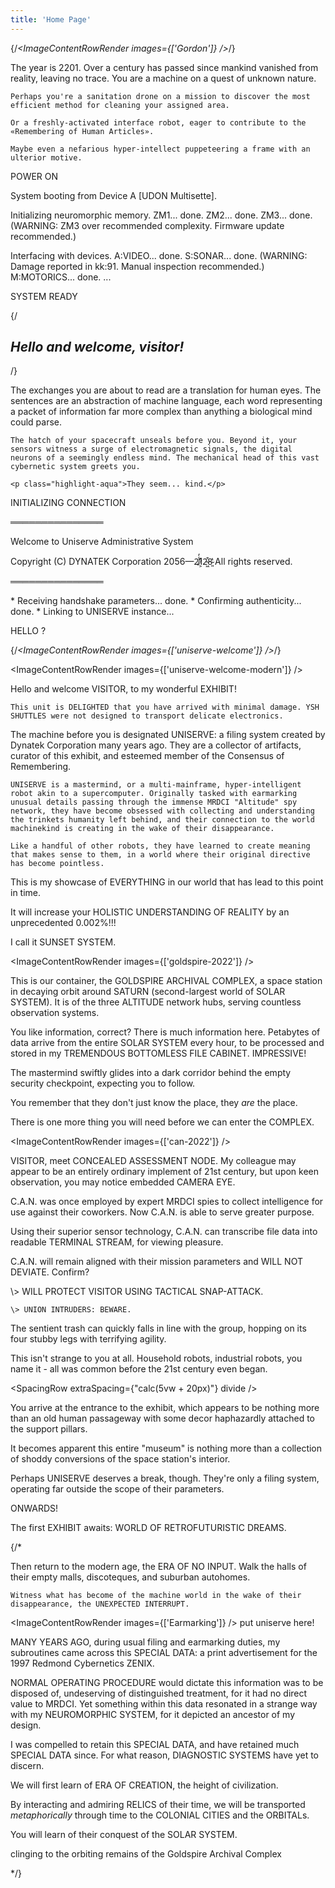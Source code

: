 ```yaml
---
title: 'Home Page'
---
```


{/*<ImageContentRowRender 
  images={['Gordon']}
/>*/}

<TextContentRow>
    <p class="highlight-orange">The year is 2201. Over a century has passed since mankind vanished from reality, leaving no trace. You are a machine on a quest of unknown nature.</p>

    Perhaps you're a sanitation drone on a mission to discover the most efficient method for cleaning your assigned area.

    Or a freshly-activated interface robot, eager to contribute to the «Remembering of Human Articles».

    Maybe even a nefarious hyper-intellect puppeteering a frame with an ulterior motive.
</TextContentRow>

<QuoteContentRowRender author={AuthorTerminal}>
POWER ON

System booting from Device A [UDON Multisette].

Initializing neuromorphic memory.
ZM1... done.
ZM2... done.
ZM3... done.
(WARNING: ZM3 over recommended complexity. Firmware update recommended.)

Interfacing with devices.
A:VIDEO... done.
S:SONAR... done.
(WARNING: Damage reported in kk:91. Manual inspection recommended.)
M:MOTORICS... done.
...

SYSTEM READY
</QuoteContentRowRender>

{/*<HeadingContentRow classes="" verticalSpacing={50}>
    <h2 className="highlight-orange">Hello and welcome, visitor!</h2>
</HeadingContentRow>*/}

<TextContentRow>
    The exchanges you are about to read are a translation for human eyes. The sentences are an abstraction of machine language, each word representing a packet of information far more complex than anything a biological mind could parse.

    The hatch of your spacecraft unseals before you. Beyond it, your sensors witness a surge of electromagnetic signals, the digital neurons of a seemingly endless mind. The mechanical head of this vast cybernetic system greets you.

    <p class="highlight-aqua">They seem... kind.</p>
</TextContentRow>

<QuoteContentRowRender author={AuthorTerminal} >
INITIALIZING CONNECTION

═══════════════

Welcome to Uniserve Administrative System

Copyright \(C\) DYNATEK Corporation 2056—2̸̾̓1̷͕͑2̵͖͒8̴͈̔ 
All rights reserved.

═══════════════

\* Receiving handshake parameters... done.
\* Confirming authenticity... done.
\* Linking to UNISERVE instance...

HELLO ?
</QuoteContentRowRender>

{/*<ImageContentRowRender 
  images={['uniserve-welcome']}
/>*/}

<ImageContentRowRender 
  images={['uniserve-welcome-modern']}
/>

<QuoteContentRowRender author={AuthorUniserve} >
    Hello and welcome VISITOR, to my wonderful EXHIBIT!

    This unit is DELIGHTED that you have arrived with minimal damage. YSH SHUTTLES were not designed to transport delicate electronics.
</QuoteContentRowRender>

<TextContentRow>
    The machine before you is designated UNISERVE: a filing system created by Dynatek Corporation many years ago. They are a collector of artifacts, curator of this exhibit, and esteemed member of the Consensus of Remembering.

    UNISERVE is a mastermind, or a multi-mainframe, hyper-intelligent robot akin to a supercomputer. Originally tasked with earmarking unusual details passing through the immense MRDCI "Altitude" spy network, they have become obsessed with collecting and understanding the trinkets humanity left behind, and their connection to the world machinekind is creating in the wake of their disappearance.

    Like a handful of other robots, they have learned to create meaning that makes sense to them, in a world where their original directive has become pointless.
</TextContentRow>

<QuoteContentRowRender author={AuthorUniserve} none >
This is my showcase of EVERYTHING in our world that has lead to this point in time.

It will increase your HOLISTIC UNDERSTANDING OF REALITY by an unprecedented 0.002%!!!

I call it SUNSET SYSTEM.
</QuoteContentRowRender>

<ImageContentRowRender 
  images={['goldspire-2022']}
/>

<QuoteContentRowRender author={AuthorUniserve} >
This is our container, the GOLDSPIRE ARCHIVAL COMPLEX, a space station in decaying orbit around SATURN (second-largest world of SOLAR SYSTEM). It is of the three ALTITUDE network hubs, serving countless observation systems. 

You like information, correct? There is much information here. Petabytes of data arrive from the entire SOLAR SYSTEM every hour, to be processed and stored in my TREMENDOUS BOTTOMLESS FILE CABINET. IMPRESSIVE!
</QuoteContentRowRender>


<TextContentRow>
    The mastermind swiftly glides into a dark corridor behind the empty security checkpoint, expecting you to follow. 

You remember that they don't just know the place, they *are* the place.
</TextContentRow>

<QuoteContentRowRender author={AuthorUniserve} none >
There is one more thing you will need before we can enter the COMPLEX.
</QuoteContentRowRender>

<ImageContentRowRender 
  images={['can-2022']}
/>

<QuoteContentRowRender author={AuthorUniserve} >
    VISITOR, meet CONCEALED ASSESSMENT NODE. My colleague may appear to be an entirely ordinary implement of 21st century, but upon keen observation, you may notice embedded CAMERA EYE. 

C.A.N. was once employed by expert MRDCI spies to collect intelligence for use against their coworkers. Now C.A.N. is able to serve greater purpose. 

Using their superior sensor technology, C.A.N. can transcribe file data into readable TERMINAL STREAM, for viewing pleasure.

C.A.N. will remain aligned with their mission parameters and WILL NOT DEVIATE. Confirm?
</QuoteContentRowRender>

<QuoteContentRowRender author={AuthorCAN} >
    \> WILL PROTECT VISITOR USING TACTICAL SNAP-ATTACK.
    
    \> UNION INTRUDERS: BEWARE.
</QuoteContentRowRender>

<TextContentRow>
The sentient trash can quickly falls in line with the group, hopping on its four stubby legs with terrifying agility.

This isn't strange to you at all. Household robots, industrial robots, you name it - all was common before the 21st century even began.
</TextContentRow>

<SpacingRow extraSpacing={"calc(5vw + 20px)"} divide />

<TextContentRow>
You arrive at the entrance to the exhibit, which appears to be nothing more than an old human passageway with some decor haphazardly attached to the support pillars.

It becomes apparent this entire "museum" is nothing more than a collection of shoddy conversions of the space station's interior.

Perhaps UNISERVE deserves a break, though. They're only a filing system, operating far outside the scope of their parameters.
</TextContentRow>

<QuoteContentRowRender author={AuthorUniserve} >
ONWARDS!

The first EXHIBIT awaits: WORLD OF RETROFUTURISTIC DREAMS.
</QuoteContentRowRender>



{/*

<QuoteContentRowRender author={AuthorUniserve} >
    Then return to the modern age, the ERA OF NO INPUT. Walk the halls of their empty malls, discoteques, and suburban autohomes. 
    
    Witness what has become of the machine world in the wake of their disappearance, the UNEXPECTED INTERRUPT.
</QuoteContentRowRender>



<ImageContentRowRender 
  images={['Earmarking']}
/> put uniserve here!

<QuoteContentRowRender author={AuthorUniserve} >
    MANY YEARS AGO, during usual filing and earmarking duties, my subroutines came across this SPECIAL DATA: a print advertisement for the 1997 Redmond Cybernetics ZENIX.

NORMAL OPERATING PROCEDURE would dictate this information was to be disposed of, undeserving of distinguished treatment, for it had no direct value to MRDCI. Yet something within this data resonated in a strange way with my NEUROMORPHIC SYSTEM, for it depicted an ancestor of my design.

I was compelled to retain this SPECIAL DATA, and have retained much SPECIAL DATA since. For what reason, DIAGNOSTIC SYSTEMS have yet to discern.
</QuoteContentRowRender>











<QuoteContentRowRender author={AuthorUniserve} >
We will first learn of ERA OF CREATION, the height of civilization. 

By interacting and admiring RELICS of their time, we will be transported *metaphorically* through time to the COLONIAL CITIES and the ORBITALs.

You will learn of their conquest of the SOLAR SYSTEM.

clinging to the orbiting remains of the Goldspire Archival Complex
</QuoteContentRowRender>


*/}